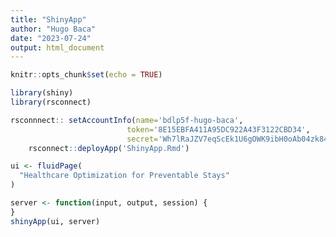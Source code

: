 ```yaml
---
title: "ShinyApp"
author: "Hugo Baca"
date: "2023-07-24"
output: html_document
---
```


```r
knitr::opts_chunk$set(echo = TRUE)
```

```r
library(shiny)
library(rsconnect)
```

```r
rsconnnect:: setAccountInfo(name='bdlp5f-hugo-baca',
                          token='8E15EBFA411A95DC922A43F3122CBD34',
                          secret='Wh7lRaJZV7eqScEk1U6gOWK9ibH0oAb04zk84Vyc')
    rsconnect::deployApp('ShinyApp.Rmd')
```

```r

ui <- fluidPage(
  "Healthcare Optimization for Preventable Stays"
) 

server <- function(input, output, session) {
}
shinyApp(ui, server)

```